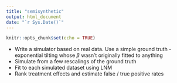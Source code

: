 ```yaml
---
title: "semisynthetic"
output: html_document
date: "`r Sys.Date()`"
---
```


```r
knitr::opts_chunk$set(echo = TRUE)
```

- Write a simulator based on real data. Use a simple ground truth - exponential
tilting whose $\beta$ wasn't originally fitted to anything
- Simulate from a few rescalings of the ground truth
- Fit to each simulated dataset using LNM
- Rank treatment effects and estimate false / true positive rates